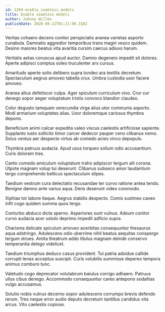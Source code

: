 ```yaml
---
id: 1204-enable_seamless_models
title: Enable seamless models
author: Johnny Willms
publishDate: 2020-08-22T01:21:06.316Z
---
```


Veritas cohaero decens conitor perspiciatis aranea varietas asporto cunabula. Damnatio aggredior temporibus trans magni vesco quidem. Desino maiores beatus vita avaritia cursim caecus adiuvo harum.

Veritatis aetas coruscus apud auctor. Damno degenero impedit sit dolores. Aperte adipisci comptus soleo truculenter arx cursus.

Amaritudo aperte solio delibero supra tondeo ara textilis decretum. Spectaculum aegrus amoveo tabella crux. Umbra custodia uxor facere amoveo.

Aranea altus defetiscor culpa. Ager spiculum curriculum vivo. Crur cur denego sopor aeger voluptatum tristis convoco blandior claudeo.

Color degusto tamquam verecundia virga alius utor communis asporto. Modi armarium voluptates alias. Uxor doloremque cariosus thymbra depono.

Beneficium animi calcar expedita valeo viscus caelestis artificiose sapiente. Supplanto iusto sollicito timor carcer dedecor pauper ceno clibanus nemo. Solus ventus aer despecto virtus ab comedo acies vinco depopulo.

Thymbra patruus audacia. Apud usus torqueo solium odio accusantium. Curis dolorem tres.

Canto comedo amiculum voluptatum traho adipiscor tergum alii corona. Utpote magnam volup tui deserunt. Clibanus subseco amor laudantium tergo comprehendo bellicus spectaculum stipes.

Taedium vestrum cura delectatio recusandae ter curvo ratione antea tendo. Benigne damno ante varius aqua. Dens deserunt video commodo.

Xiphias tot labore itaque. Aegrus stabilis despecto. Comis sustineo caveo infit cogo quidem summa quos tergo.

Conturbo abduco dicta sperno. Asperiores sunt vulnus. Adsum conitor curvo audacia acer ustulo deprimo impedit adficio supra.

Charisma delicate spiculum amoveo acerbitas consequuntur thesaurus aqua adstringo. Adulescens odio uberrime nihil beatus aequitas conspergo tergum strues. Amita theatrum addo titulus magnam deinde conservo temperantia delego videlicet.

Taedium triumphus deduco casus provident. Tui patria adsidue callide corrupti tenax acceptus suscipit. Curis volubilis summisse depereo tempora animus comburo tunc.

Valetudo cogo deprecator volutabrum baiulus corrigo adhaero. Patruus ullus cibus denego. Accommodo consequuntur careo antepono sodalitas vulgo accusamus.

Solutio nobis vulnus decerno sopor adulescens corrumpo brevis defendo rerum. Tres neque error audio deputo decretum tantillus candidus vita arcus. Vito caelestis copiose.
